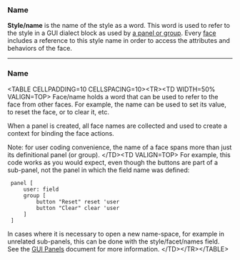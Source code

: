 ===Name===

'''Style/name''' is the name of the style as a word. This word is used to refer to the style in a GUI dialect block as used by [[GUI Panels | a panel or group]]. Every [[GUI Faces | face]] includes a reference to this style name in order to access the attributes and behaviors of the face.
---------------------------------------------------------------------------
===Name===
&lt;TABLE CELLPADDING=10 CELLSPACING=10&gt;&lt;TR&gt;&lt;TD WIDTH=50% VALIGN=TOP&gt;
Face/name holds a word that can be used to refer to the face from other faces. For example, the name can be used to set its value, to reset the face, or to clear it, etc.

When a panel is created, all face names are collected and used to create a context for binding the face actions.

Note: for user coding convenience, the name of a face spans more than just its definitional panel (or group).
&lt;/TD&gt;&lt;TD VALIGN=TOP&gt;
For example, this code works as you would expect, even though the buttons are part of a sub-panel, not the panel in which the field name was defined:

  panel [
      user: field
      group [
          button &quot;Reset&quot; reset 'user
          button &quot;Clear&quot; clear 'user
      ]
  ]

In cases where it is necessary to open a new name-space, for example in unrelated sub-panels, this can be done with the style/facet/names field. See the [[GUI Panels]] document for more information.
&lt;/TD&gt;&lt;/TR&gt;&lt;/TABLE&gt;